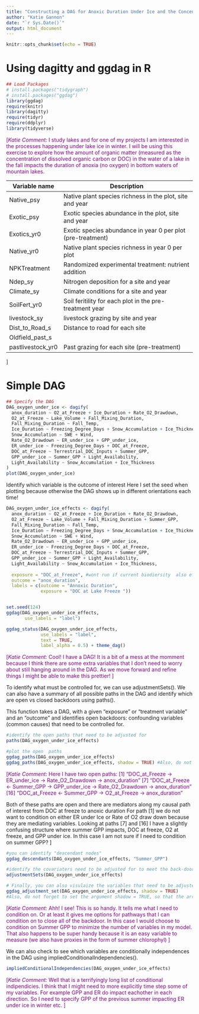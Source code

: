 ```yaml
---
title: "Constructing a DAG for Anoxic Duration Under Ice and the Concentration of Dissolved Organic Matter in Fall"
author: "Katie Gannon"
date: "`r Sys.Date()`"
output: html_document
---
```

```r
knitr::opts_chunk$set(echo = TRUE)
```


# Using dagitty and ggdag in R 

```r
## Load Packages
# install.packages("tidygraph")
# install.packages("ggdag")
library(ggdag)
require(knitr)
library(dagitty)
require(tidyr)
require(ddplyr)
library(tidyverse)
```

<span style="color:purple;">
[*Katie Comment:* I study lakes and for one of my projects I am interested in the processes happening under lake ice in winter. I will be using this exercise to explore how the amount of organic matter (measured as the concentration of dissolved organic carbon or DOC) in the water of a lake in the fall impacts the duration of anoxia (no oxygen) in bottom waters of mountain lakes.  


 **Variable name   **   | **Description    **                                                                         | 
----------------------- | ------------------------------------------------------------------------------------------- 
| $\text{Native_psy}$    |  Native plant species richness in the plot, site and year |
$\text{Exotic_psy}$          | Exotic species abundance in the plot, site and year |
$\text{Exotics_yr0}$ | Exotic species abundance in year 0 per plot (pre-treatment) |
$\text{Native_yr0}$ | Native plant species richness in year 0 per plot |
$\text{NPKTreatment}$  |  Randomized experimental treatment: nutrient addition |
$\text{Ndep_sy}$  | Nitrogen deposition for a site and year |
$\text{Climate_sy}$  | Climate conditions for a site and year  |
$\text{SoilFert_yr0}$  |  Soil feritility for each plot in the pre-treatment year |
$\text{livestock_sy}$  | livestock grazing by site and year|
$\text{Dist_to_Road_s}$  | Distance to road for each site |
$\text{Oldfield_past_s }$  | |
$\text{pastlivestock_yr0}$  | Past grazing for each site (pre-treatment) |
]
</span>



# Simple DAG 

```r
## Specify the DAG
DAG_oxygen_under_ice <- dagify(
  anox_duration ~ O2_at_Freeze + Ice_Duration + Rate_O2_Drawdown,
  O2_at_Freeze ~ Lake_Volume + Fall_Mixing_Duration,
  Fall_Mixing_Duration ~ Fall_Temp,
  Ice_Duration ~ Freezing_Degree_Days + Snow_Accumulation + Ice_Thickness, 
  Snow_Accumulation ~ SWE + Wind,
  Rate_O2_Drawdown ~ ER_under_ice + GPP_under_ice, 
  ER_under_ice ~ Freezing_Degree_Days + DOC_at_Freeze,
  DOC_at_Freeze ~ Terrestrial_DOC_Inputs + Summer_GPP, 
  GPP_under_ice ~ Summer_GPP + Light_Availability,
  Light_Availability ~ Snow_Accumulation + Ice_Thickness
)
plot(DAG_oxygen_under_ice)
```

Identify which variable is the outcome of interest 
Here I set the seed when plotting because otherwise the DAG shows up in different orientations each time! 

```r
DAG_oxygen_under_ice_effects <- dagify(
  anox_duration ~ O2_at_Freeze + Ice_Duration + Rate_O2_Drawdown,
  O2_at_Freeze ~ Lake_Volume + Fall_Mixing_Duration + Summer_GPP,
  Fall_Mixing_Duration ~ Fall_Temp,
  Ice_Duration ~ Freezing_Degree_Days + Snow_Accumulation + Ice_Thickness, 
  Snow_Accumulation ~ SWE + Wind,
  Rate_O2_Drawdown ~ ER_under_ice + GPP_under_ice, 
  ER_under_ice ~ Freezing_Degree_Days + DOC_at_Freeze,
  DOC_at_Freeze ~ Terrestrial_DOC_Inputs + Summer_GPP, 
  GPP_under_ice ~ Summer_GPP + Light_Availability,
  Light_Availability ~ Snow_Accumulation + Ice_Thickness, 
  
  exposure = "DOC_at_Freeze", #wont run if current biodiersity  also effects current exotic because then the graph is not acyclic
  outcome = "anox_duration",
  labels = c(outcome = "Annoxic Duration",
             exposure = "DOC at Lake Freeze "))


set.seed(124)
ggdag(DAG_oxygen_under_ice_effects, 
       use_labels = "label")

ggdag_status(DAG_oxygen_under_ice_effects,
             use_labels = "label",
             text = TRUE,
             label_alpha = 0.5) + theme_dag()
```
<span style="color:purple;">
[*Katie Comment:* Cool! I have a DAG! It is a bit of a mess at the momment because I think there are some extra variables that I don't need to worry about still hanging around in the DAG. As we move forward and refine things I might be able to make this prettier!  ]
</span>

To identify  what must be controlled for, we can use adjustmentSets(). We can also have a summary of all possible paths in the DAG and identify which are open vs closed backdoors using paths(). 

This function takes a DAG, with a given “exposure” or "treatment variable" and an “outcome” and identifies open backdoors: confounding variables (common causes) that need to be controlled for. 

```r
#identify the open paths that need to be adjusted for 
paths(DAG_oxygen_under_ice_effects)

#plot the open  paths 
ggdag_paths(DAG_oxygen_under_ice_effects)
ggdag_paths(DAG_oxygen_under_ice_effects, shadow = TRUE) #Also, do not forget to set the argument shadow = TRUE, so that the arrows from the adjusted nodes are included
```
<span style="color:purple;">
[*Katie Comment:* Here I have two open paths: 
[1] "DOC_at_Freeze -> ER_under_ice -> Rate_O2_Drawdown -> anox_duration"
[7] "DOC_at_Freeze <- Summer_GPP -> GPP_under_ice -> Rate_O2_Drawdown -> anox_duration"
[16] "DOC_at_Freeze <- Summer_GPP -> O2_at_Freeze -> anox_duration"

Both of these paths are open and there are mediators along my causal path of interest from DOC at freeze to anoxic duration 
For path [1] we do not want to condition on either ER under Ice or Rate of O2 draw down because they are mediating variables. 
Looking at paths [7] and [16] I have a slightly confusing structure where summer GPP impacts, DOC at freeze, O2 at freeze, and GPP under ice. In this case I am not sure if I need to condition on summer GPP? ]
</span>

 

```r
#you can identify "descendant nodes" 
ggdag_descendants(DAG_oxygen_under_ice_effects, "Summer_GPP")
```

```r
#identify the covariaters need to be adjusted for to meet the back-door criterion
adjustmentSets(DAG_oxygen_under_ice_effects)

# Finally, you can also visulaize the variables that need to be adjusted for (which is also told to you by the adjustmentSets() function 
ggdag_adjustment_set(DAG_oxygen_under_ice_effects, shadow = TRUE) 
#Also, do not forget to set the argument shadow = TRUE, so that the arrows from the adjusted nodes are included.
```

<span style="color:purple;">
[*Katie Comment:* Ahh! I see! This is so handy. It tells me what I need to condition on. Or at least it gives me options for pathways that I can condition on to close all of the backdoor. In this case I would choose to condition on Summer GPP to minimize the number of variables in my model. That also happens to be super handy because it is an easy variable to measure (we also have proxies in the form of summer chlorophyl) ]
</span>


We can also check to see which variables are conditionally independences in the DAG using impliedConditionalIndependencies().
```r
impliedConditionalIndependencies(DAG_oxygen_under_ice_effects)
```

<span style="color:purple;">
[*Katie Comment:* Well that is a terrifyingly long list of conditional indipendicies. I think that I might need to more explicitly time step some of my variables. For example GPP and ER do impact eachother in each direction. So I need to specify GPP of the previous summer impacting ER under ice in winter etc.  ]
</span>





